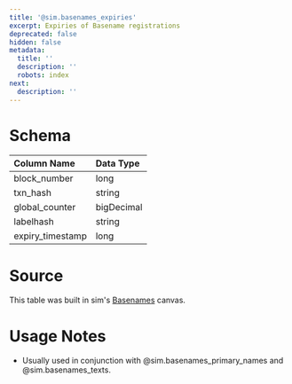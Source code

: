 ```yaml
---
title: '@sim.basenames_expiries'
excerpt: Expiries of Basename registrations
deprecated: false
hidden: false
metadata:
  title: ''
  description: ''
  robots: index
next:
  description: ''
---
```

# Schema

| Column Name       | Data Type  |
| :---------------- | :--------- |
| block\_number     | long       |
| txn\_hash         | string     |
| global\_counter   | bigDecimal |
| labelhash         | string     |
| expiry\_timestamp | long       |

# Source

This table was built in sim's [Basenames](https://studio.sim.io/sim/canvases/f636b313-2561-477e-ba37-e335e811579b) canvas.

# Usage Notes

* Usually used in conjunction with @sim.basenames\_primary\_names and @sim.basenames\_texts.
